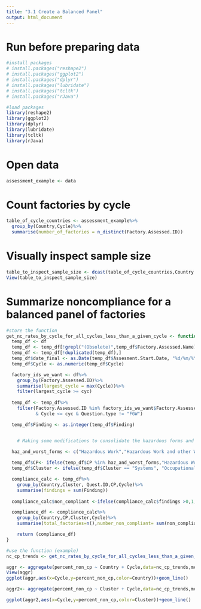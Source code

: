 ```yaml
---
title: "3.1 Create a Balanced Panel"
output: html_document
---
```


# Run before preparing data
```r
#install packages
# install.packages("reshape2")
# install.packages("ggplot2")
# install.packages("dplyr")
# install.packages("lubridate")
# install.packages("tcltk")
# install.packages("rJava")

#load packages
library(reshape2)
library(ggplot2)
library(dplyr)
library(lubridate)
library(tcltk)
library(rJava)
```

# Open data
```r
assessment_example <- data
```

# Count factories by cycle
```r
table_of_cycle_countries <- assessment_example%>%
  group_by(Country,Cycle)%>%
  summarise(number_of_factories = n_distinct(Factory.Assessed.ID))
```

# Visually inspect sample size 
```r
table_to_inspect_sample_size <- dcast(table_of_cycle_countries,Country ~ Cycle, value.var="number_of_factories")
View(table_to_inspect_sample_size)
```

# Summarize noncompliance for a balanced panel of factories
```r
#store the function
get_nc_rates_by_cycle_for_all_cycles_less_than_a_given_cycle <- function(df,cyc){
  temp_df <- df
  temp_df <- temp_df[!grepl("(Obsolete)",temp_df$Factory.Assessed.Name),]
  temp_df <- temp_df[!duplicated(temp_df),]
  temp_df$date_final <- as.Date(temp_df$Assesment.Start.Date, "%d/%m/%Y")
  temp_df$Cycle <- as.numeric(temp_df$Cycle)

  factory_ids_we_want <- df%>%
    group_by(Factory.Assessed.ID)%>%
    summarise(largest_cycle = max(Cycle))%>%
    filter(largest_cycle >= cyc)
  
  temp_df <- temp_df%>%
    filter(Factory.Assessed.ID %in% factory_ids_we_want$Factory.Assessed.ID 
           & Cycle <= cyc & Question.type != "FGW")

  temp_df$Finding <- as.integer(temp_df$Finding)


    # Making some modifications to consolidate the hazardous forms and the OSH cluster
    
  haz_and_worst_forms <- c("Hazardous Work","Hazardous Work and other Worst Forms","Unconditional Worst Forms")

  temp_df$CP<- ifelse(temp_df$CP %in% haz_and_worst_forms,"Hazardous Work and other Worst forms",temp_df$CP)
  temp_df$Cluster <- ifelse(temp_df$Cluster == "Systems", "Occupational Safety and Health", temp_df$Cluster)  

  compliance_calc <- temp_df%>%
    group_by(Country,Cluster, Quest.ID,CP,Cycle)%>%
    summarise(findings = sum(Finding))
    
  compliance_calc$non_compliant <-ifelse(compliance_calc$findings >0,1,0)

  compliance_df <- compliance_calc%>%
    group_by(Country,CP,Cluster,Cycle)%>%
    summarise(total_factories=n(),number_non_compliant= sum(non_compliant), percent_non_cp = sum(non_compliant)/n())

    return (compliance_df)  
}

#use the function (example)
nc_cp_trends <- get_nc_rates_by_cycle_for_all_cycles_less_than_a_given_cycle(assessment_example,6)

aggr <- aggregate(percent_non_cp ~ Country + Cycle,data=nc_cp_trends,mean)
View(aggr)
ggplot(aggr,aes(x=Cycle,y=percent_non_cp,color=Country))+geom_line()

aggr2<- aggregate(percent_non_cp ~ Cluster + Cycle,data=nc_cp_trends,mean)

ggplot(aggr2,aes(x=Cycle,y=percent_non_cp,color=Cluster))+geom_line()



```